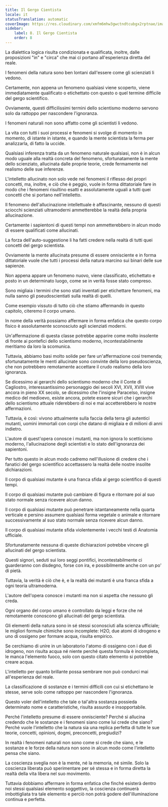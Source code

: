 ```yaml
---
title: Il Gergo Cientista
locale: it
statusTranslation: automatic
coverImage: https://res.cloudinary.com/xmfm6mhw3gwctndtcubgx2rptnae/image/upload/v1741354419/small_cover_la_gran_rebelion_28716e29d2.webp
sidebar:
    label: 8. Il Gergo Cientista
    order: 8
---
```

La dialettica logica risulta condizionata e qualificata, inoltre, dalle proposizioni "in" e "circa" che mai ci portano all'esperienza diretta del reale.

I fenomeni della natura sono ben lontani dall'essere come gli scienziati li vedono.

Certamente, non appena un fenomeno qualsiasi viene scoperto, viene immediatamente qualificato o etichettato con questo o quel termine difficile del gergo scientifico.

Ovviamente, questi difficilissimi termini dello scientismo moderno servono solo da rattoppo per nascondere l'ignoranza.

I fenomeni naturali non sono affatto come gli scientisti li vedono.

La vita con tutti i suoi processi e fenomeni si svolge di momento in momento, di istante in istante, e quando la mente scientista la ferma per analizzarla, di fatto la uccide.

Qualsiasi inferenza tratta da un fenomeno naturale qualsiasi, non è in alcun modo uguale alla realtà concreta del fenomeno, sfortunatamente la mente dello scienziato, allucinata dalle proprie teorie, crede fermamente nel realismo delle sue inferenze.

L'intelletto allucinato non solo vede nei fenomeni il riflesso dei propri concetti, ma, inoltre, e ciò che è peggio, vuole in forma dittatoriale fare in modo che i fenomeni risultino esatti e assolutamente uguali a tutti quei concetti che si portano nell'intelletto.

Il fenomeno dell'allucinazione intellettuale è affascinante, nessuno di questi sciocchi scienziati ultramoderni ammetterebbe la realtà della propria allucinazione.

Certamente i sapientoni di questi tempi non ammetterebbero in alcun modo di essere qualificati come allucinati.

La forza dell'auto-suggestione li ha fatti credere nella realtà di tutti quei concetti del gergo scientista.

Ovviamente la mente allucinata presume di essere onnisciente e in forma dittatoriale vuole che tutti i processi della natura marcino sui binari delle sue sapienze.

Non appena appare un fenomeno nuovo, viene classificato, etichettato e posto in un determinato luogo, come se in verità fosse stato compreso.

Sono migliaia i termini che sono stati inventati per etichettare fenomeni, ma nulla sanno gli pseudoscientiati sulla realtà di quelli.

Come esempio vissuto di tutto ciò che stiamo affermando in questo capitolo, citeremo il corpo umano.

In nome della verità possiamo affermare in forma enfatica che questo corpo fisico è assolutamente sconosciuto agli scienziati moderni.

Un'affermazione di questa classe potrebbe apparire come molto insolente di fronte ai pontefici dello scientismo moderno, incontestabilmente meritiamo da loro la scomunica.

Tuttavia, abbiamo basi molto solide per fare un'affermazione così tremenda; sfortunatamente le menti allucinate sono convinte della loro pseudoscienza, che non potrebbero remotamente accettare il crudo realismo della loro ignoranza.

Se dicessimo ai gerarchi dello scientismo moderno che il Conte di Cagliostro, interessantissimo personaggio dei secoli XVI, XVII, XVIII vive ancora in pieno XX secolo, se dicessimo che l'insigne Paracelso, insigne medico del medioevo, esiste ancora, potete essere sicuri che i gerarchi dello scientismo attuale riderebbero di noi e mai accetterebbero le nostre affermazioni.

Tuttavia, è così: vivono attualmente sulla faccia della terra gli autentici mutanti, uomini immortali con corpi che datano di migliaia e di milioni di anni indietro.

L'autore di quest'opera conosce i mutanti, ma non ignora lo scetticismo moderno, l'allucinazione degli scientisti e lo stato dell'ignoranza dei sapientoni.

Per tutto questo in alcun modo cadremo nell'illusione di credere che i fanatici del gergo scientifico accettassero la realtà delle nostre insolite dichiarazioni.

Il corpo di qualsiasi mutante è una franca sfida al gergo scientifico di questi tempi.

Il corpo di qualsiasi mutante può cambiare di figura e ritornare poi al suo stato normale senza ricevere alcun danno.

Il corpo di qualsiasi mutante può penetrare istantaneamente nella quarta verticale e persino assumere qualsiasi forma vegetale o animale e ritornare successivamente al suo stato normale senza ricevere alcun danno.

Il corpo di qualsiasi mutante sfida violentemente i vecchi testi di Anatomia ufficiale.

Sfortunatamente nessuna di queste dichiarazioni potrebbe vincere gli allucinati del gergo scientista.

Questi signori, seduti sui loro seggi pontifici, incontestabilmente ci guarderanno con disdegno, forse con ira, e possibilmente anche con un po' di pietà.

Tuttavia, la verità è ciò che è, e la realtà dei mutanti è una franca sfida a ogni teoria ultramoderna.

L'autore dell'opera conosce i mutanti ma non si aspetta che nessuno gli creda.

Ogni organo del corpo umano è controllato da leggi e forze che né remotamente conoscono gli allucinati del gergo scientista.

Gli elementi della natura sono in sé stessi sconosciuti alla scienza ufficiale; le migliori formule chimiche sono incomplete: H2O, due atomi di idrogeno e uno di ossigeno per formare acqua, risulta empirico.

Se cerchiamo di unire in un laboratorio l'atomo di ossigeno con i due di idrogeno, non risulta acqua né niente perché questa formula è incompleta, le manca l'elemento fuoco, solo con questo citato elemento si potrebbe creare acqua.

L'intelletto per quanto brillante possa sembrare non può condurci mai all'esperienza del reale.

La classificazione di sostanze e i termini difficili con cui si etichettano le stesse, serve solo come rattoppo per nascondere l'ignoranza.

Questo voler dell'intelletto che tale o tal'altra sostanza possieda determinato nome e caratteristiche, risulta assurdo e insopportabile.

Perché l'intelletto presume di essere onnisciente? Perché si allucina credendo che le sostanze e i fenomeni siano come lui crede che siano? Perché vuole l'intelletto che la natura sia una replica perfetta di tutte le sue teorie, concetti, opinioni, dogmi, preconcetti, pregiudizi?

In realtà i fenomeni naturali non sono come si crede che siano, e le sostanze e le forze della natura non sono in alcun modo come l'intelletto pensa che siano.

La coscienza sveglia non è la mente, né la memoria, né simile. Solo la coscienza liberata può sperimentare per sé stessa e in forma diretta la realtà della vita libera nel suo movimento.

Tuttavia dobbiamo affermare in forma enfatica che finché esisterà dentro noi stessi qualsiasi elemento soggettivo, la coscienza continuerà imbottigliata tra tale elemento e perciò non potrà godere dell'illuminazione continua e perfetta.

